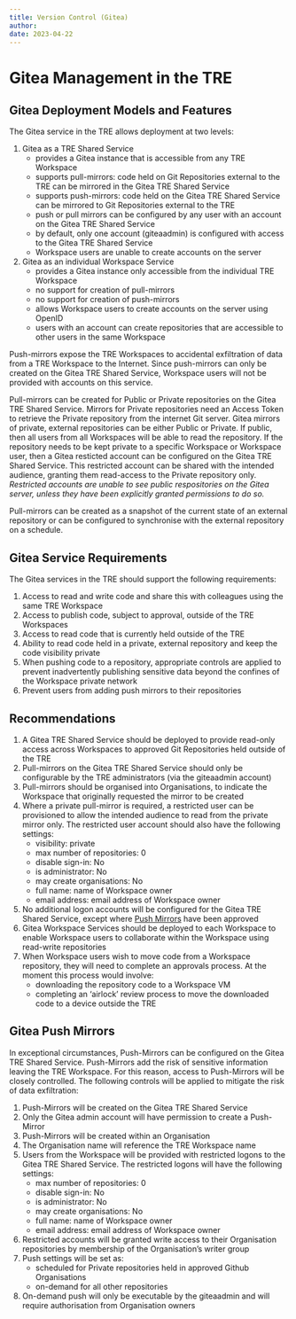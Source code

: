 ```yaml
---
title: Version Control (Gitea)
author: 
date: 2023-04-22
---
```


# Gitea Management in the TRE

## Gitea Deployment Models and Features

The Gitea service in the TRE allows deployment at two levels:

1. Gitea as a TRE Shared Service
    - provides a Gitea instance that is accessible from any TRE Workspace
    - supports pull-mirrors: code held on Git Repositories external to the TRE can be mirrored in the Gitea TRE Shared Service
    - supports push-mirrors: code held on the Gitea TRE Shared Service can be mirrored to Git Repositories external to the TRE
    - push or pull mirrors can be configured by any user with an account on the Gitea TRE Shared Service
    - by default, only one account (giteaadmin) is configured with access to the Gitea TRE Shared Service
    - Workspace users are unable to create accounts on the server
2. Gitea as an individual Workspace Service
    - provides a Gitea instance only accessible from the individual TRE Workspace
    - no support for creation of pull-mirrors
    - no support for creation of push-mirrors
    - allows Workspace users to create accounts on the server using OpenID
    - users with an account can create repositories that are accessible to other users in the same Workspace

Push-mirrors expose the TRE Workspaces to accidental exfiltration of data from a TRE Workspace to the Internet. Since
push-mirrors can only be created on the Gitea TRE Shared Service, Workspace users will not be provided with accounts on 
this service. 

Pull-mirrors can be created for Public or Private repositories on the Gitea TRE Shared Service. 
Mirrors for Private repositories need an Access Token to
retrieve the Private repository from the internet Git server. Gitea mirrors of private, external repositories can be either
Public or Private. If public, then all users from all Workspaces will be able to read the repository. If the
repository needs to be kept private to a specific Workspace or Workspace user, then a Gitea resticted account can be
configured on the Gitea TRE Shared Service. This restricted account can be shared with the intended audience,
granting them read-access to the Private repository only. *Restricted accounts are unable to see public
respositories on the Gitea server, unless they have been explicitly granted permissions to do so.*

Pull-mirrors can be created as a snapshot of the current state of an external repository or can be configured
to synchronise with the external repository on a schedule.

## Gitea Service Requirements

The Gitea services in the TRE should support the following requirements:

1. Access to read and write code and share this with colleagues using the same TRE Workspace
2. Access to publish code, subject to approval, outside of the TRE Workspaces
3. Access to read code that is currently held outside of the TRE
4. Ability to read code held in a private, external repository and keep the code visibility private
5. When pushing code to a repository, appropriate controls are applied to prevent
inadvertently publishing sensitive data beyond the confines of the Workspace private network
6. Prevent users from adding push mirrors to their repositories


## Recommendations

1. A Gitea TRE Shared Service should be deployed to provide read-only access across Workspaces to approved Git Repositories held outside of the TRE
2. Pull-mirrors on the Gitea TRE Shared Service should only be configurable by the TRE administrators (via the giteaadmin account)
3. Pull-mirrors should be organised into Organisations, to indicate the Workspace that originally requested the mirror to be created
4. Where a private pull-mirror is required, a restricted user can be provisioned to allow the intended audience to read from
the private mirror only. The restricted user account should also have the following settings:
    - visibility: private
    - max number of repositories: 0
    - disable sign-in: No
    - is administrator: No
    - may create organisations: No
    - full name: name of Workspace owner
    - email address: email address of Workspace owner
5. No additional logon accounts will be configured for the Gitea TRE Shared Service, except where [Push Mirrors](#gitea-push-mirrors) have been approved
6. Gitea Workspace Services should be deployed to each Workspace to enable Workspace users to collaborate within the Workspace using read-write repositories
7. When Workspace users wish to move code from a Workspace repository, they will need to complete an approvals process. At the moment this process would involve:
    - downloading the repository code to a Workspace VM
    - completing an 'airlock' review process to move the downloaded code to a device outside the TRE

## Gitea Push Mirrors

In exceptional circumstances, Push-Mirrors can be configured on the Gitea TRE Shared Service. Push-Mirrors
add the risk of sensitive information leaving the TRE Workspace. For this reason, access to Push-Mirrors will
be closely controlled. The following controls will be applied to mitigate the risk of data exfiltration:

1. Push-Mirrors will be created on the Gitea TRE Shared Service
2. Only the Gitea admin account will have permission to create a Push-Mirror 
3. Push-Mirrors will be created within an Organisation
4. The Organisation name will reference the TRE Workspace name 
5. Users from the Workspace will be provided with restricted logons to the Gitea TRE Shared Service. The restricted logons will have the following settings:
    - max number of repositories: 0
    - disable sign-in: No
    - is administrator: No
    - may create organisations: No
    - full name: name of Workspace owner
    - email address: email address of Workspace owner
6. Restricted accounts will be granted write access to their Organisation repositories by membership of the Organisation's writer group
7. Push settings will be set as:
    - scheduled for Private repositories held in approved Github Organisations
    - on-demand for all other repositories
8. On-demand push will only be executable by the giteaadmin and will require authorisation from Organisation owners